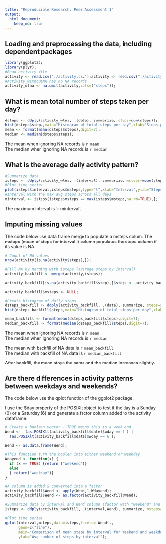 ```yaml
---
title: "Reproducible Research: Peer Assessment 1"
output: 
  html_document:
    keep_md: true
---
```



## Loading and preprocessing the data, including dependent packages
```r

library(ggplot2);
library(plyr);
#Read activity file
activity <- read.csv("./activity.csv");activity <- read.csv("./activity.csv");
#Activity_withoutNA has no NA records
activity_wtna <- na.omit(activity,cols=("steps"));
```  
  
## What is mean total number of steps taken per day?  
  
```r
dsteps <- ddply(activity_wtna, .(date), summarize, steps=sum(steps));
hist(dsteps$steps,main="Histogram of total steps per day",xlab="Steps per day");
mean <- format(mean(dsteps$steps),digit=7);
median <- median(dsteps$steps);
```

  
The mean when ignoring NA records is `r mean`  
The median when ignoring NA records  is `r median`
  
## What is the average daily activity pattern?
```r
#Summarize data
isteps <- ddply(activity_wtna, .(interval), summarize, msteps=mean(steps,na.rm=TRUE));
#Plot time series
plot(isteps$interval,isteps$msteps,type="l",xlab="Interval",ylab="Steps",main="Steps by interval");
#Interval with the max avg steps across all days
minterval <- isteps[isteps$msteps == max(isteps$msteps,na.rm=TRUE),];
```

The maximum interval is `r minterval'.

## Imputing missing values

The code below use data frame merge to populate a msteps colum.
The msteps (mean of steps for interval i) column populates the steps column if
its value is NA.  
  
```r
# Count of NA values
nrow(activity[is.na(activity$steps),]);

#Fill NA by merging with isteps (average steps by interval)
activity_backfill <- merge(activity,isteps);

activity_backfill[is.na(activity_backfill$step),]$steps <- activity_backfill[is.na(activity_backfill$step),]$msteps; 

activity_backfill$msteps <- NULL;

#Create histogram of daily steps
dsteps_backfill <- ddply(activity_backfill, .(date), summarize, steps=sum(steps));
hist(dsteps_backfill$steps,main="Histogram of total steps per day",xlab="Steps per day");

mean_backfill <- format(mean(dsteps_backfill$steps),digit=7);
median_backfill <- format(median(dsteps_backfill$steps),digit=7);

```
      

The mean when ignoring NA records is `r mean`  
The median when ignoring NA records  is `r median`  

The mean with backfill of NA data is `r mean_backfill`  
The median with backfill of NA data  is `r median_backfill`  
  
After backfill, the mean stays the same and the median increases slightly.
  
## Are there differences in activity patterns between weekdays and weekends?

The code below use the qplot function of the ggplot2 package.

I use the $day property of the POSIXlt object to test if the day is a Sunday (0) or a Saturday (6) and generate a factor column added to the activity dataframe.

```r


# Create a boolean vector - TRUE means this is a week end
Wend <-  (as.POSIXlt(activity_backfill$date)$wday == 0 ) |  
  (as.POSIXlt(activity_backfill$date)$wday == 6 );

Wend <- as.data.frame(Wend);

#This function turn the boolen into either weekend or weekday
Wdayend <- function(x) {
  if (x == TRUE) {return ("weekend")}
  else 
  { return("weekday")}
}

#A column is added & converted into a factor
activity_backfill$Wend <- apply(Wend,1,Wdayend);
activity_backfill$Wend <- as.factor(activity_backfill$Wend);

#Summarize data by interval and Wend column (factor with "weekend" and "weekday" values)
isteps <- ddply(activity_backfill, .(interval,Wend), summarize, msteps=mean(steps,na.rm=TRUE));

#Plot time series
qplot(interval,msteps,data=isteps,facets= Wend~.,
      geom=c("line"),
      main="Comparison of mean steps by interval for Weekend and weekdays",
      ylab="Avg number of steps by interval");

```



